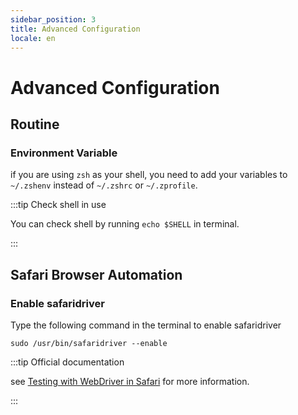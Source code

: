 ```yaml
---
sidebar_position: 3
title: Advanced Configuration
locale: en
---
```


# Advanced Configuration

## Routine

### Environment Variable

if you are using `zsh` as your shell, you need to add your variables to `~/.zshenv` instead of `~/.zshrc` or `~/.zprofile`.

:::tip Check shell in use

You can check shell by running `echo $SHELL` in terminal.

:::

## Safari Browser Automation

### Enable safaridriver

Type the following command in the terminal to enable safaridriver

```shell
sudo /usr/bin/safaridriver --enable
```

:::tip Official documentation

see [Testing with WebDriver in Safari](https://developer.apple.com/documentation/webkit/testing_with_webdriver_in_safari#2957277) for more information.

:::
